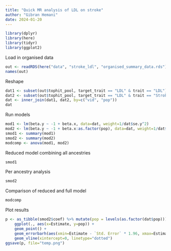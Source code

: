```yaml
---
title: "Quick MR analysis of LDL on stroke"
author: "Gibran Hemani"
date: 2024-01-20
---
```


```r
library(dplyr)
library(here)
library(tidyr)
library(ggplot2)
```

Load in organised data

```r
out <- readRDS(here("data", "stroke_ldl", "organised_summary_data.rds"))
names(out)
```

Reshape

```r
dat1 <- subset(out$tophit_pool, target_trait == "LDL" & trait == "LDL")
dat2 <- subset(out$tophit_pool, target_trait == "LDL" & trait == "Stroke")
dat <- inner_join(dat1, dat2, by=c("vid", "pop"))
dat
```

Run models

```r
mod1 <- lm(beta.y ~ -1 + beta.x, data=dat, weight=1/dat$se.y^2)
mod2 <- lm(beta.y ~ -1 + beta.x:as.factor(pop), data=dat, weight=1/dat$se.y^2)
smod1 <- summary(mod1)
smod2 <- summary(mod2)
modcomp <- anova(mod1, mod2)
```

Reduced model combining all ancestries

```r
smod1
```

Per ancestry analysis

```r
smod2
```

Comparison of reduced and full model

```r
modcomp
```

Plot results

```r
p <- as_tibble(smod2$coef) %>% mutate(pop = levels(as.factor(dat$pop))) %>%
    ggplot(., aes(x=Estimate, y=pop)) +
    geom_point() +
    geom_errorbarh(aes(xmin=Estimate - `Std. Error` * 1.96, xmax=Estimate + `Std. Error` * 1.96), height=0) +
    geom_vline(xintercept=0, linetype="dotted")
ggsave(p, file="temp.png")
```

